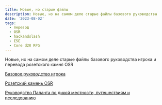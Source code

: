```yaml
---
title: Новые, но старые файлы
description: Новые, но на самом деле старые файлы базового руководства игрока и перевода розетского камня OSR
date: '2023-08-02'
tags:
  - перевод
  - OSR
  - hackandslash
  - E5E
  - Core d20 RPG
---
```


Новые, но на самом деле старые файлы базового руководства игрока и перевода розетского камня OSR

[Базовое руководство игрока](/files/downloads/basic-player-manual.pdf)

[Розетский камень OSR](/files/downloads/rosette-stone-osr-hackandslash.pdf)

[Руководство Паланта по дикой местности, путешествиям и исследованию ](/files/downloads/palant-wilderness-survival-guide-v0995-11112022-rev12.pdf)

